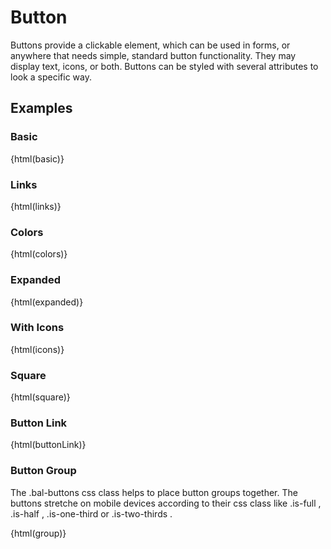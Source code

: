 
# Button

Buttons provide a clickable element, which can be used in forms, or anywhere that needs simple, standard button functionality. They may display text, icons, or both. Buttons can be styled with several attributes to look a specific way.

<Preview>
  <Story id="01-atoms-button--primary" />
</Preview>

## Examples

### Basic

<Preview mdxSource={basic}>{html(basic)}</Preview>

### Links

<Preview mdxSource={links}>{html(links)}</Preview>

### Colors

<Preview mdxSource={colors}>{html(colors)}</Preview>

### Expanded

<Preview mdxSource={expanded}>{html(expanded)}</Preview>

### With Icons

<Preview mdxSource={icons}>{html(icons)}</Preview>

### Square

<Preview mdxSource={square}>{html(square)}</Preview>

### Button Link

<Preview mdxSource={buttonLink}>{html(buttonLink)}</Preview>

### Button Group

The .bal-buttons css class helps to place button groups together. The buttons stretche on mobile devices according to their css class like .is-full , .is-half , .is-one-third or .is-two-thirds .

<Preview mdxSource={group}>{html(group)}</Preview>

